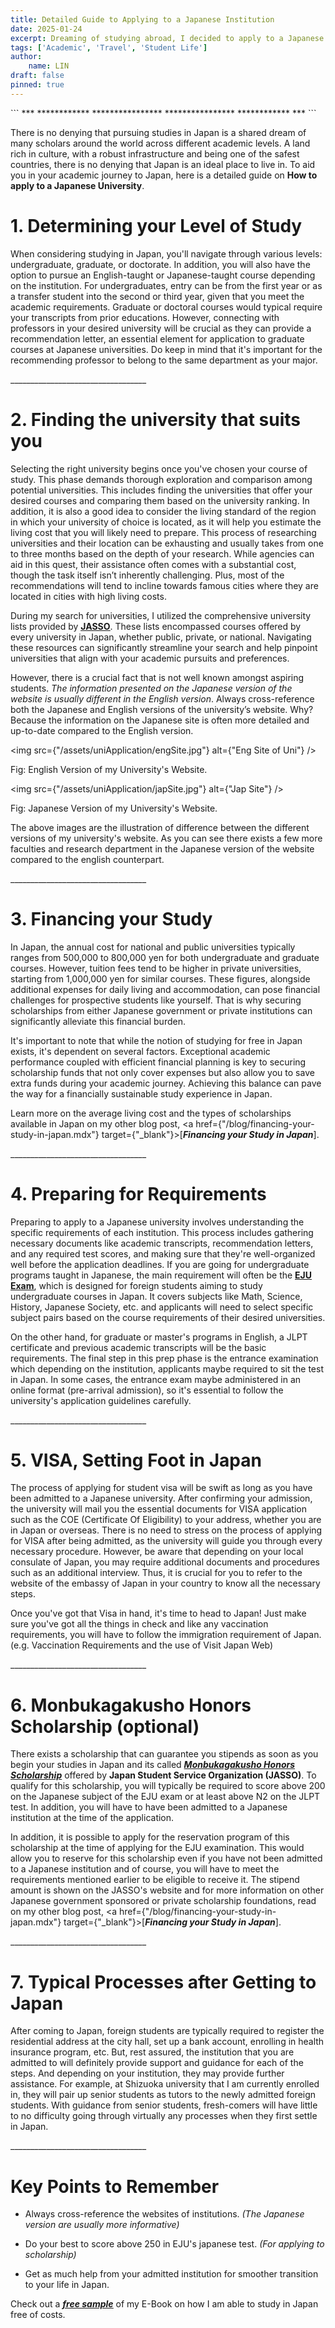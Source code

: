 ```yaml
---
title: Detailed Guide to Applying to a Japanese Institution
date: 2025-01-24
excerpt: Dreaming of studying abroad, I decided to apply to a Japanese University after high school. But the one mistake that I made was leaving the entire application process in the hands of an agency, which got my COE rejected due to their falsification of my academic records. So, I decided to apply on my own and surprisingly got a full scholarship at Shizuoka University.
tags: ['Academic', 'Travel', 'Student Life']
author:
    name: LIN
draft: false
pinned: true
---
```


<div className={"text-center text-red-900"}>
    ```
    ***
    ************
    ****************
    ****************
    ************
    ***
    ```
</div>

There is no denying that pursuing studies in Japan is a shared dream of many scholars around the world across different academic levels.
A land rich in culture, with a robust infrastructure and being one of the safest countries, there is no denying that Japan is an ideal place to live in.
To aid you in your academic journey to Japan, here is a detailed guide on **How to apply to a Japanese University**.

# 1. Determining your Level of Study

When considering studying in Japan, you'll navigate through various levels: undergraduate, graduate, or doctorate.
In addition, you will also have the option to pursue an English-taught or Japanese-taught course depending on the institution.
For undergraduates, entry can be from the first year or as a transfer student into the second or third year, given that you meet the academic requirements.
Graduate or doctoral courses would typical require your transcripts from prior educations.
However, connecting with professors in your desired university will be crucial as they can provide a recommendation letter, an essential element for application to graduate courses at Japanese universities.
Do keep in mind that it's important for the recommending professor to belong to the same department as your major.

<p className={"text-center"}>__________________________________</p>

# 2. Finding the university that suits you

Selecting the right university begins once you've chosen your course of study.
This phase demands thorough exploration and comparison among potential universities.
This includes finding the universities that offer your desired courses and comparing them based on the university ranking.
In addition, it is also a good idea to consider the living standard of the region in which your university of choice is located, as it will help you estimate the living cost that you will likely need to prepare.
This process of researching universities and their location can be exhausting and usually takes from one to three months based on the depth of your research.
While agencies can aid in this quest, their assistance often comes with a substantial cost, though the task itself isn’t inherently challenging.
Plus, most of the recommendations will tend to incline towards famous cities where they are located in cities with high living costs.

During my search for universities, I utilized the comprehensive university lists provided by <u>**[JASSO](https://www.jasso.go.jp/ryugaku/eju/examinee/use/index.html)**</u>.
These lists encompassed courses offered by every university in Japan, whether public, private, or national.
Navigating these resources can significantly streamline your search and help pinpoint universities that align with your academic pursuits and preferences.

However, there is a crucial fact that is not well known amongst aspiring students.
*The information presented on the Japanese version of the website is usually different in the English version*.
Always cross-reference both the Japanese and English versions of the university’s website.
Why? Because the information on the Japanese site is often more detailed and up-to-date compared to the English version.

<img src={"/assets/uniApplication/engSite.jpg"} alt={"Eng Site of Uni"} />
<p className={"text-center"}>Fig: English Version of my University's Website.</p>

<img src={"/assets/uniApplication/japSite.jpg"} alt={"Jap Site"} />
<p className={"text-center"}>Fig: Japanese Version of my University's Website.</p>

The above images are the illustration of difference between the different versions of my university's website.
As you can see there exists a few more faculties and research department in the Japanese version of the website compared to the english counterpart.

<p className={"text-center"}>__________________________________</p>

# 3. Financing your Study

In Japan, the annual cost for national and public universities typically ranges from 500,000 to 800,000 yen for both undergraduate and graduate courses.
However, tuition fees tend to be higher in private universities, starting from 1,000,000 yen for similar courses.
These figures, alongside additional expenses for daily living and accommodation, can pose financial challenges for prospective students like yourself.
That is why securing scholarships from either Japanese government or private institutions can significantly alleviate this financial burden.

It's important to note that while the notion of studying for free in Japan exists, it's dependent on several factors.
Exceptional academic performance coupled with efficient financial planning is key to securing scholarship funds that not only cover expenses but also allow you to save extra funds during your academic journey.
Achieving this balance can pave the way for a financially sustainable study experience in Japan.

Learn more on the average living cost and the types of scholarships available in Japan on my other blog post, <a href={"/blog/financing-your-study-in-japan.mdx"} target={"_blank"}>[***Financing your Study in Japan***].</a>

<p className={"text-center"}>__________________________________</p>

# 4. Preparing for Requirements

Preparing to apply to a Japanese university involves understanding the specific requirements of each institution.
This process includes gathering necessary documents like academic transcripts, recommendation letters, and any required test scores, and making sure that they're well-organized well before the application deadlines.
If you are going for undergraduate programs taught in Japanese, the main requirement will often be the <u>**[EJU Exam](https://www.jasso.go.jp/en/ryugaku/eju/about/eju_guide.html)**</u>, which is designed for foreign students aiming to study undergraduate courses in Japan.
It covers subjects like Math, Science, History, Japanese Society, etc. and applicants will need to select specific subject pairs based on the course requirements of their desired universities.

On the other hand, for graduate or master's programs in English, a JLPT certificate and previous academic transcripts will be the basic requirements.
The final step in this prep phase is the entrance examination which depending on the institution, applicants maybe required to sit the test in Japan.
In some cases, the entrance exam maybe administered in an online format (pre-arrival admission), so it's essential to follow the university's application guidelines carefully.

<p className={"text-center"}>__________________________________</p>

# 5. VISA, Setting Foot in Japan

The process of applying for student visa will be swift as long as you have been admitted to a Japanese university.
After confirming your admission, the university will mail you the essential documents for VISA application such as the COE (Certificate Of Eligibility) to your address, whether you are in Japan or overseas.
There is no need to stress on the process of applying for VISA after being admitted, as the university will guide you through every necessary procedure.
However, be aware that depending on your local consulate of Japan, you may require additional documents and procedures such as an additional interview.
Thus, it is crucial for you to refer to the website of the embassy of Japan in your country to know all the necessary steps.

Once you've got that Visa in hand, it's time to head to Japan!
Just make sure you've got all the things in check and like any vaccination requirements, you will have to follow the immigration requirement of Japan. (e.g. Vaccination Requirements and the use of Visit Japan Web)

<p className={"text-center"}>__________________________________</p>

# 6. Monbukagakusho Honors Scholarship (optional)

There exists a scholarship that can guarantee you stipends as soon as you begin your studies in Japan and its called  [***Monbukagakusho Honors Scholarship***](https://www.jasso.go.jp/en/ryugaku/scholarship_j/shoreihi/yoyaku_eju/index.html) offered by **Japan Student Service Organization (JASSO)**.
To qualify for this scholarship, you will typically be required to score above 200 on the Japanese subject of the EJU exam or at least above N2 on the JLPT test.
In addition, you will have to have been admitted to a Japanese institution at the time of the application.

In addition, it is possible to apply for the reservation program of this scholarship at the time of applying for the EJU examination.
This would allow you to reserve for this scholarship even if you have not been admitted to a Japanese institution and of course, you will have to meet the requirements mentioned earlier to be eligible to receive it.
The stipend amount is shown on the JASSO's website and for more information on other Japanese government sponsored or private scholarship foundations, read on my other blog post, <a href={"/blog/financing-your-study-in-japan.mdx"} target={"_blank"}>[***Financing your Study in Japan***].</a>

<p className={"text-center"}>__________________________________</p>

# 7. Typical Processes after Getting to Japan

After coming to Japan, foreign students are typically required to register the residential address at the city hall, set up a bank account, enrolling in health insurance program, etc.
But, rest assured, the institution that you are admitted to will definitely provide support and guidance for each of the steps.
And depending on your institution, they may provide further assistance.
For example, at Shizuoka university that I am currently enrolled in, they will pair up senior students as tutors to the newly admitted foreign students.
With guidance from senior students, fresh-comers will have little to no difficulty going through virtually any processes when they first settle in Japan.

<p className={"text-center"}>__________________________________</p>

# Key Points to Remember

- Always cross-reference the websites of institutions. *(The Japanese version are usually more informative)*

- Do your best to score above 250 in EJU's japanese test. *(For applying to scholarship)*

- Get as much help from your admitted institution for smoother transition to your life in Japan.

Check out a <u>[***free sample***](https://drive.google.com/file/d/1YqmgD2j741l3VDhEJXxYHd5FTn2UB0sd/view?usp=share_link)</u> of my E-Book on how I am able to study in Japan free of costs.